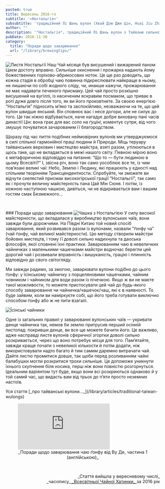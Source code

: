 ```yaml
---
posted: true
title: Вересень 2016-го
subtitle: '«Ностальгія»'
subsubtitle: 'традиційний Лі Шань вулон (Хвай Дзю Джи Цін, Huai Jiu Zhi Qing, 懷舊之情)'
author: ""
description: '"Ностальгія", традиційний Лі Шань вулон з Тайваню сильної вижарки.'
pubDate: 2016-11-30
category: 
  title: "Поради щодо заварювання"
  url: "/library/brewingtips/"
---
```


<Image class="float-right" src={Image1} alt="Листя Ностальгії" /> Наш Чай місяця був висушений і вижарений паном Цаєм достоту вправно. Сильніше окиснення і прожарка надають йому божественних горіхово-абрикосових ноток. Це ще раз доводить, що кожна стадія в обробці чаю повинна підкреслювати найкраще в ньому, не лишаючи по собі жодного сліду, чи, инакше кажучи, прожарювання не має надавати печеного присмаку. Цей чай просто розкішно висушений на вугіллі, із насиченим яскравим посмаком, що триває в роті дуже довго після того, як ви його проковтнете. За своєю енергією “Ностальгія” підносить м’яко та заспокійливо, незважаючи на те, що цей вулон швидше янський. Він сповнює вас і несе догори, але не силує до того. Це так ніжно відбувається, наче нагадує добре виховану пані часів династії Цін: вона грає для вас соло на _ґуціні_, коментує сутри, від чого змушує почуватися зачарованим її благородством.

Щоразу під час пиття подібних неймовірних вулонів ми утверджуємося в силі спільної гармонійної праці людини й Природи. Міць теруару тайванських верховин і мистецтво майстра, взяті разом, утілюються в щось таке, що не вкладається в межі нашого світу. Певною мірою воно є метафоричною відповіддю на питання: “Що то — бути людиною в цьому Всесвіті?” І, звісна річ, воно так само уособлює все те, із чим пов’язані великі чаї: Небо, Землю і Людину, які працюють у єдності над спільним творінням Трансцендентности. Спробуйте, чи зможете ви відчути скелястий присмак високогірської грації “Ностальгії”, так само як і прочути величну майстерність пана Цай Мін Сюня. І потім, із кожною наступною чашкою, дивіться, чи не відкривається вам і вашим гостям смак Безмежного...

<p>&nbsp;</p>
### Поради щодо заварювання
<Image class="float-left" src={Image2} alt="Чашка з Ностальгією" /> У силу високої майстерности, що вкладалася у виробництво вулонських чаїв, вони завжди були дорожчими. На Півдні Китаю той новий спосіб заварювання, який розвивався разом із вулонами, назвали “ґонфу ча” (чай ґонфу, чай великої майстерности). Цю методу створили майстри бойових мистецтв, і тому її доволі сильно надихнула та даоська філософія, якої сповнені їхні практики. Заварюванням чаю в невеличких чайничках з маленькими чашечками майстри водночас берегли цей дорогий чай і розвивали вправність і вишуканість, грацію і плинність відповідно до свого світогляду.

Ми завжди радимо, за змогою, заварювати вулони подібно до цього ґонфу: у їсінському чайничку з порцеляновими чашечками, чайним човником і чайником для води разом із пічечкою. Якщо ж ви не маєте такої можливости, то можете пристосувати цей чай до будь-якого способу заварювання чи чайничка/чашечок/чаш, які є в наявності. То буде зайвим, коли ви наміркуєте собі, що його треба готувати виключно способом ґонфу або ж не пити взагалі.

<Image class="align-center" src={Image3} alt="Їсінські чайники" />

Одне із загальних правил у заварюванні вулонських чаїв — укривати денце чайничка так, немов би землю притрусив перший осінній листопад: покривши денце, ви все ще можете бачити його. Це важливо, адже насправді листя вулонів сферичної згортки доволі сильно розкривається, через що воно потребує місця для того. Пам’ятайте, завжди краще почати з невеликої кількости й потім додати, ніж використовувати надто багато й тим самим даремно витрачати чай. Дайте листю промитися довше, так щоби перед розливанням чайні балабушки могли розкритися трохи сильніше. Це допоможе уникнути їхнього скупчення біля носика, перш ніж вони повністю розгорнуться. Ідеальним варіянтом тут буде, якщо вони всі розкриються однаково й у той самий час, що видасть вам від трьох до п’яти просто неземних настоїв.

<p class="next-page">Уся стаття [_про тайванські вулони..._](/library/articles/traditional-taiwan-wulongs)</p>

<figure>
    <iframe class="align-center" src="https://www.youtube.com/embed/9R1hVPcmix8?si=4eAi2TNFY4RzgboP" title="YouTube video player" frameborder="0" allow="accelerometer; autoplay; clipboard-write; encrypted-media; gyroscope; picture-in-picture; web-share" referrerpolicy="strict-origin-when-cross-origin" allowfullscreen></iframe>
    <figcaption style="font-size: 0.9rem; text-align: center;">
            _Поради щодо заварювання чаю ґонфу від Ву Де, частина 1 (англійською)_
    </figcaption>
</figure>

<p>&nbsp;</p>
<p align="right" style="font-size: 0.9rem;">_Стаття вийшла у вересневому числі_<br />_часопису_<a title="globalteahut.org" href="http://www.globalteahut.org/" target="blank" rel="noopener"> _Всесвітньої Чайної Хатинки_ </a>за 2016 рік</p>